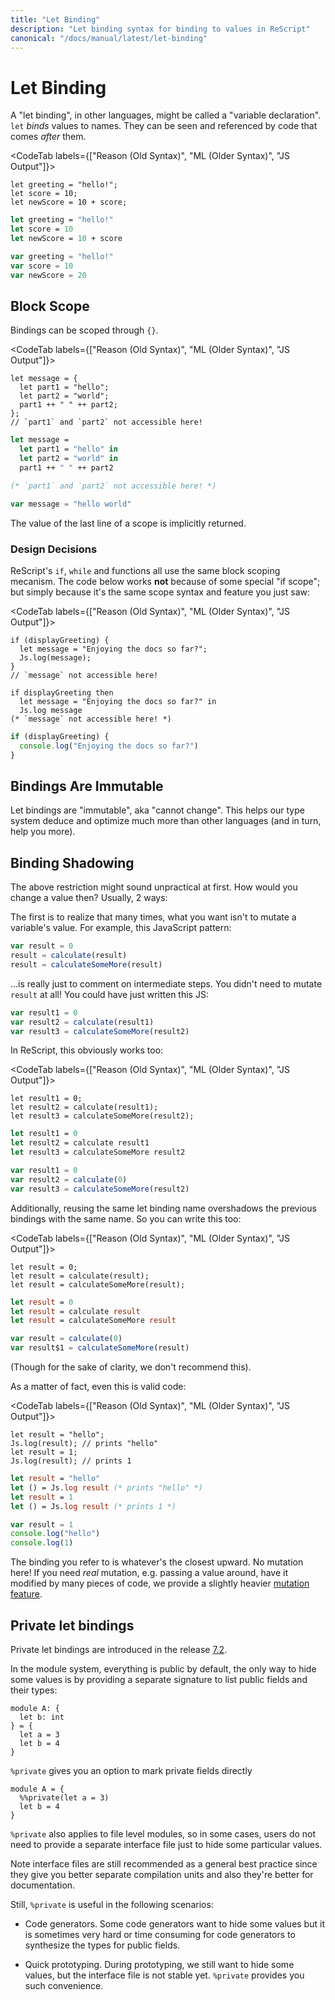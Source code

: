 ```yaml
---
title: "Let Binding"
description: "Let binding syntax for binding to values in ReScript"
canonical: "/docs/manual/latest/let-binding"
---
```


# Let Binding

A "let binding", in other languages, might be called a "variable declaration". `let` _binds_ values to names. They can be seen and referenced by code that comes _after_ them.

<CodeTab labels={["Reason (Old Syntax)", "ML (Older Syntax)", "JS Output"]}>

```re
let greeting = "hello!";
let score = 10;
let newScore = 10 + score;
```

```ml
let greeting = "hello!"
let score = 10
let newScore = 10 + score
```

```js
var greeting = "hello!"
var score = 10
var newScore = 20
```

</CodeTab>

## Block Scope

Bindings can be scoped through `{}`.

<CodeTab labels={["Reason (Old Syntax)", "ML (Older Syntax)", "JS Output"]}>

```re
let message = {
  let part1 = "hello";
  let part2 = "world";
  part1 ++ " " ++ part2;
};
// `part1` and `part2` not accessible here!
```

```ml
let message =
  let part1 = "hello" in
  let part2 = "world" in
  part1 ++ " " ++ part2

(* `part1` and `part2` not accessible here! *)
```

```js
var message = "hello world"
```

</CodeTab>

The value of the last line of a scope is implicitly returned.

### Design Decisions

ReScript's `if`, `while` and functions all use the same block scoping mecanism. The code below works **not** because of some special "if scope"; but simply because it's the same scope syntax and feature you just saw:

<CodeTab labels={["Reason (Old Syntax)", "ML (Older Syntax)", "JS Output"]}>

```re
if (displayGreeting) {
  let message = "Enjoying the docs so far?";
  Js.log(message);
}
// `message` not accessible here!
```

```re
if displayGreeting then
  let message = "Enjoying the docs so far?" in
  Js.log message
(* `message` not accessible here! *)
```

```js
if (displayGreeting) {
  console.log("Enjoying the docs so far?")
}
```

</CodeTab>

## Bindings Are Immutable

Let bindings are "immutable", aka "cannot change". This helps our type system deduce and optimize much more than other languages (and in turn, help you more).

## Binding Shadowing

The above restriction might sound unpractical at first. How would you change a value then? Usually, 2 ways:

The first is to realize that many times, what you want isn't to mutate a variable's value. For example, this JavaScript pattern:

```js
var result = 0
result = calculate(result)
result = calculateSomeMore(result)
```

...is really just to comment on intermediate steps. You didn't need to mutate `result` at all! You could have just written this JS:

```js
var result1 = 0
var result2 = calculate(result1)
var result3 = calculateSomeMore(result2)
```

In ReScript, this obviously works too:

<CodeTab labels={["Reason (Old Syntax)", "ML (Older Syntax)", "JS Output"]}>

```re
let result1 = 0;
let result2 = calculate(result1);
let result3 = calculateSomeMore(result2);
```

```ml
let result1 = 0
let result2 = calculate result1
let result3 = calculateSomeMore result2
```

```js
var result1 = 0
var result2 = calculate(0)
var result3 = calculateSomeMore(result2)
```

</CodeTab>

Additionally, reusing the same let binding name overshadows the previous bindings with the same name. So you can write this too:

<CodeTab labels={["Reason (Old Syntax)", "ML (Older Syntax)", "JS Output"]}>

```re
let result = 0;
let result = calculate(result);
let result = calculateSomeMore(result);
```

```ml
let result = 0
let result = calculate result
let result = calculateSomeMore result
```

```js
var result = calculate(0)
var result$1 = calculateSomeMore(result)
```

</CodeTab>

(Though for the sake of clarity, we don't recommend this).

As a matter of fact, even this is valid code:

<CodeTab labels={["Reason (Old Syntax)", "ML (Older Syntax)", "JS Output"]}>

```re
let result = "hello";
Js.log(result); // prints "hello"
let result = 1;
Js.log(result); // prints 1
```

```ml
let result = "hello"
let () = Js.log result (* prints "hello" *)
let result = 1
let () = Js.log result (* prints 1 *)
```

```js
var result = 1
console.log("hello")
console.log(1)
```

</CodeTab>

The binding you refer to is whatever's the closest upward. No mutation here!
If you need _real_ mutation, e.g. passing a value around, have it modified by many pieces of code, we provide a slightly heavier [mutation feature](mutation.md).

## Private let bindings

Private let bindings are introduced in the release [7.2](https://rescript-lang.org/blog/bucklescript-release-7-2).

In the module system, everything is public by default,
the only way to hide some values is by providing a separate signature to
list public fields and their types:

```res
module A: {
  let b: int
} = {
  let a = 3
  let b = 4
}
```

`%private` gives you an option to mark private fields directly

```res
module A = {
  %%private(let a = 3)
  let b = 4
}
```

`%private` also applies to file level modules, so in some cases,
users do not need to provide a separate interface file just to hide some particular values.

Note interface files are still recommended as a general best practice since they give you better
separate compilation units and also they're better for documentation.

Still, `%private` is useful in the following scenarios:

- Code generators. Some code generators want to hide some values but it is sometimes very hard or time consuming for code generators to synthesize the types for public fields.

- Quick prototyping. During prototyping, we still want to hide some values, but the interface file is not stable yet. `%private` provides you such convenience.
